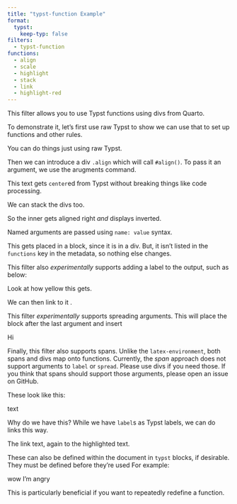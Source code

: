 ```yaml
---
title: "typst-function Example"
format:
  typst:
    keep-typ: false
filters:
  - typst-function
functions:
  - align
  - scale
  - highlight
  - stack
  - link
  - highlight-red
---
```


This filter allows you to use Typst functions using divs from Quarto.

To demonstrate it, let's first use raw Typst to show we can use that to set up functions and other rules.

```{=typst}
#show "Typst": set text(fill: gradient.linear(..color.map.rainbow))
```

You can do things just using raw Typst.

```{=typst}
#quote("This just gets passed to Typst directly.")
```

Then we can introduce a div `.align` which will call `#align()`. To pass it an argument, we use the arugments command.

::: {.align arguments="center"}
This text gets `center`ed from Typst without breaking things like code processing.
:::

:::: {.align arguments="right"}
We can stack the divs too.

::: {.scale arguments="x: -100%"}
So the inner gets aligned right *and* displays inverted.
:::

Named arguments are passed using `name: value` syntax.

::::

::: {.some-other-fn}
This gets placed in a block, since it is in a div. But, it isn't listed in the `functions` key in the metadata, so nothing else changes.
:::

This filter also *experimentally* supports adding a label to the output, such as below:

::: {.highlight label=block-highlight}
Look at how yellow this gets.
:::

We can then link to it `#link(<block-highlight>)[like so]`{=typst}.

This filter *experimentally* supports spreading arguments. This will place the block after the last argument and insert

::: {.stack arguments="dir: ltr, spacing:1fr, ..range(16).map(i=>rotate(24deg*i)" spread=true}
Hi
:::

Finally, this filter also supports spans. Unlike the `latex-environment`, both spans and divs map onto functions.
Currently, the *span* approach does not support arguments to `label` or `spread`.
Please use divs if you need those.
If you think that spans should support those arguments, please open an issue on GitHub.

These look like this:

[text]{.align arguments=right}

Why do we have this?
While we have `label`s as Typst labels, we can do links this way.

[The link text]{.link arguments=<block-highlight>}, again to the highlighted text.

These can also be defined within the document in `typst` blocks, if desirable.
They must be defined before they're used
For example:

```{=typst}
#let highlight-red(body) = highlight(fill: red, body)
```
[wow I'm angry]{.highlight-red}

This is particularly beneficial if you want to repeatedly redefine a function.
